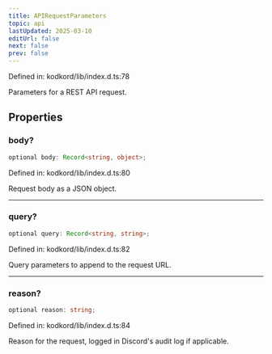 ```yaml
---
title: APIRequestParameters
topic: api
lastUpdated: 2025-03-10
editUrl: false
next: false
prev: false
---
```


Defined in: kodkord/lib/index.d.ts:78

Parameters for a REST API request.

## Properties

### body?

```ts
optional body: Record<string, object>;
```

Defined in: kodkord/lib/index.d.ts:80

Request body as a JSON object.

***

### query?

```ts
optional query: Record<string, string>;
```

Defined in: kodkord/lib/index.d.ts:82

Query parameters to append to the request URL.

***

### reason?

```ts
optional reason: string;
```

Defined in: kodkord/lib/index.d.ts:84

Reason for the request, logged in Discord's audit log if applicable.
